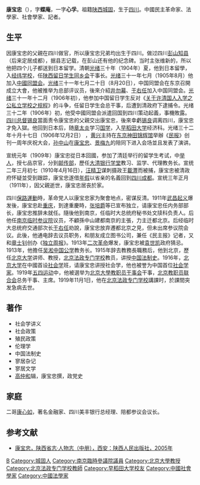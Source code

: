 '''康宝忠'''（{{bd|1884年||1919年|11月1日}}），字'''蝶庵'''，一字'''心孚'''。祖籍[[陕西|陕西]][[城固|城固]]，生于[[四川|四川]]。中國民主革命家、法學家、社會學家、記者。
==生平==
因康宝忠的父親在四川做官，所以康宝忠兄弟均出生于四川。做过四川[[彭山|彭山]][[知县|知县]]（后来定居成都），据县志记载，在彭山还有他的纪念碑。当时主张维新的，所以他把四个儿子都送到日本留学。清朝[[光绪|光绪]]三十年（1904年）夏，他到日本留學，入[[经纬学校|经纬学校]]，任[[陕西留日学生同乡会|陕西留日学生同乡会]]干事长。[[光绪|光绪]]三十一年七月（1905年8月）他加入[[中國同盟会|中國同盟会]]。[[光绪|光绪]]三十一年七月二十日（8月20日），中国同盟会在东京召開成立大會，他被推举为总部评议员，後來介紹[[井勿幕|井勿幕]]、[[于右任|于右任]]加入中国同盟会。[[光绪|光绪]]三十一年十二月（1906年初），他参加中国留日学生反对《[[关于许清国人入学之公私立学校之规程|关于许清国人入学之公私立学校之规程]]》的斗争，任留日学生会总干事，后遭到清政府下逮捕令。光绪三十二年（1906年）初，他受中國同盟会派遣回国到四川策动起義，事機敗露。[[四川总督|四川总督]][[锡良|锡良]]當面责令康宝忠的父親交出康宝忠，後來幸虧[[锡良|锡良]]调离四川，康宝忠才免入獄。他回到日本后，随[[章太炎|章太炎]]学习[[国学|国学]]，入[[早稻田大学|早稻田大学]]经济科。光绪三十二年十月十七日（1906年12月2日） ，[[黄兴|黄兴]]主持在[[东京|东京]][[神田_(千代田區)|神田]][[锦辉馆|锦辉馆]]举辦《[[民报|民报]]》创刊一周年庆祝大会，[[孙中山|孙中山]]在[[康宝忠|康宝忠]]、[[景梅九|景梅九]]的陪同下进入会场並且发表了演讲。

宣统元年（1909年）康宝忠從日本回國，参加了清廷举行的留学生考试，中[[举人|举人]]，授七品京官，分到[[邮传部|邮传部]]，歷任[[大清戶部銀行|大清银行学堂]]教习、监学、代理教务长。宣统二年三月初七（1910年4月16日），[[汪精卫|汪精卫]]谋刺摄政王[[載灃|載灃]]而被捕，康宝忠被清政府怀疑並受到跟踪，康宝忠遂借[[年假|年假]]以省亲的名義回到[[四川|四川]][[成都|成都]]。宣统三年正月（1911年），因父親逝世，康宝忠居丧於家。

四川[[保路運動|保路運動]]時，革命党人以康宝忠家为聚會地点，密谋反清。1911年[[武昌起义|武昌起义]]爆发後，康宝忠赴[[重庆|重庆]]，到達重慶時，[[张培爵|张培爵]]等已宣布独立，请康宝忠任内务部部长，康宝忠推辞未就任。隨後他到南京，任临时大总统府秘书处文牍科负责人。后他任[[南京临时参议院|南京临时参议院]]议员，不顧孫中山建都南京的主張，力主迁都北京。后经临时大总统府交通部次长[[于右任|于右任]]劝說，康宝忠放弃遷都北京之見，但未出席参议院会议。此後，他通电辞去议员职务，和朋友成立图书公司，兼任《民主报》记者，又和[[章士钊|章士钊]]创办《[[独立周报|独立周报]]》。1913年[[二次革命|二次革命]]爆发，康宝忠被[[袁世凯|袁世凯]]政府猜忌。1913年，他擔任[[吴淞|吴淞]][[中国公学|中国公学]]教务长。1915年辞去教務長職務后，他到北京，歷任[[北京大学|北京大学]]讲师、教授，[[北京法政专门学校|北京法政专门学校]]教员，讲授[[中国法制史|中国法制史]]。1916年，[[北京大学|北京大学]]在中國首设[[社会学|社会学]]班，请康宝忠讲授社会学，他也被誉为中国首位[[社会学家|社会学家]]。1919年[[五四运动|五四运动]]中，他被選举为[[北京大學教职员干事会|北京大學教职员干事会]]干事，[[北京教职员联合会|北京教职员联合会]]总务干事、主席。1919年11月1日，他在[[京師法律學堂|北京法政专门学校]]講課时，於課間突发急病去世。

==著作==
*社会学讲义
*社会政策
*殖民政策
*伦理学
*中国法制史
*寥居杂记
*寥居文学
*[[高仲和|高仲和]]辑，康宝忠撰，政党史


==家庭==
二哥[[康心如|康心如]]，著名金融家、四川美丰银行总经理、陪都参议会议长。

==参考文献==
{{reflist}}
*[http://lib.sxsdq.cn/bin/mse.exe?seachword=&K=a&A=1&rec=31&run=13 康宝忠，陕西省志·人物志（中册），西安：陕西人民出版社，2005年]{{dead link|date=2018年2月 |bot=InternetArchiveBot |fix-attempted=yes }}
{{DEFAULTSORT:Kang康}}
[[Category:康姓|B]]
[[Category:城固人|Category:城固人]]
[[Category:南京臨時參議院議員|Category:南京臨時參議院議員]]
[[Category:北京大學教授|Category:北京大學教授]]
[[Category:北京法政专门学校教師|Category:北京法政专门学校教師]]
[[Category:早稻田大学校友|Category:早稻田大学校友]]
[[Category:中國社會學家|Category:中國社會學家]]
[[Category:中國法學家|Category:中國法學家]]